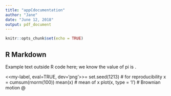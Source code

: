 ---
title: "appCdocumentation"
author: "Jane"
date: "June 12, 2018"
output: pdf_document
---

```{r setup, include=FALSE}
knitr::opts_chunk$set(echo = TRUE)
```

## R Markdown

Example text outside R code here; we know the value of
pi is \Sexpr{pi}.

<<my-label, eval=TRUE, dev='png'>>=
set.seed(1213)  # for reproducibility
x = cumsum(rnorm(100))
mean(x)  # mean of x
plot(x, type = 'l')  # Brownian motion
@
